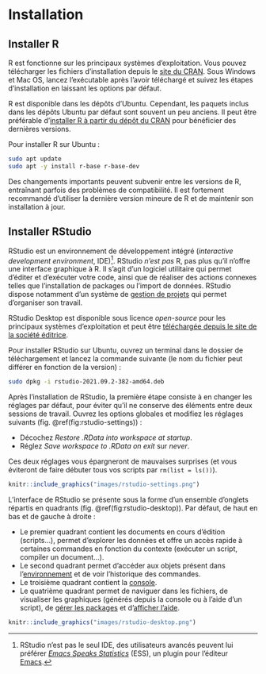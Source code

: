 # Installation {.unnumbered #installation}

## Installer R {.unnumbered #r-installation}

R est fonctionne sur les principaux systèmes d'exploitation. Vous pouvez télécharger les fichiers d'installation depuis le [site du CRAN](https://cran.r-project.org/). Sous Windows et Mac OS, lancez l'exécutable après l'avoir téléchargé et suivez les étapes d'installation en laissant les options par défaut.

R est disponible dans les dépôts d'Ubuntu. Cependant, les paquets inclus dans les dépôts Ubuntu par défaut sont souvent un peu anciens. Il peut être préférable d'[installer R à partir du dépôt du CRAN](https://cran.r-project.org/bin/linux/ubuntu/fullREADME.html) pour bénéficier des dernières versions.

Pour installer R sur Ubuntu :

``` bash
sudo apt update
sudo apt -y install r-base r-base-dev
```

::: {.rmdimportant}
Des changements importants peuvent subvenir entre les versions de R, entraînant parfois des problèmes de compatibilité. Il est fortement recommandé d'utiliser la dernière version mineure de R et de maintenir son installation à jour.
:::

## Installer RStudio {.unnumbered #rstudio-installation}

RStudio est un environnement de développement intégré (*interactive development environment*, IDE)^[RStudio n'est pas le seul IDE, des utilisateurs avancés peuvent lui préférer [*Emacs Speaks Statistics*](https://ess.r-project.org/) (ESS), un plugin pour l'éditeur [Emacs](https://www.gnu.org/software/emacs/).]. RStudio *n'est pas* R, pas plus qu'il n'offre une interface graphique à R. Il s'agit d'un logiciel utilitaire qui permet d'éditer et d'exécuter votre code, ainsi que de réaliser des actions connexes telles que l'installation de packages ou l'import de données. RStudio dispose notamment d'un système de [gestion de projets](#projets) qui permet d'organiser son travail.

RStudio Desktop est disponible sous licence *open-source* pour les principaux systèmes d'exploitation et peut être [téléchargée depuis le site de la société éditrice](https://www.rstudio.com/products/rstudio/download/#download).

Pour installer RStudio sur Ubuntu, ouvrez un terminal dans le dossier de téléchargement et lancez la commande suivante (le nom du fichier peut différer en fonction de la version) :

``` bash
sudo dpkg -i rstudio-2021.09.2-382-amd64.deb
```

::: {.rmdimportant}
Après l'installation de RStudio, la première étape consiste à en changer les réglages par défaut, pour éviter qu'il ne conserve des éléments entre deux sessions de travail. Ouvrez les options globales et modifiez les réglages suivants (fig. \@ref(fig:rstudio-settings)) :

* Décochez *Restore .RData into workspace at startup*.
* Réglez *Save workspace to .RData on exit* sur *never*.

Ces deux réglages vous épargneront de mauvaises surprises (et vous éviteront de faire débuter tous vos scripts par `rm(list = ls())`).
:::

```r
knitr::include_graphics("images/rstudio-settings.png")
```

L'interface de RStudio se présente sous la forme d'un ensemble d'onglets répartis en quadrants (fig. \@ref(fig:rstudio-desktop)). Par défaut, de haut en bas et de gauche à droite :

* Le premier quadrant contient les documents en cours d'édition (scripts...), permet d'explorer les données et offre un accès rapide à certaines commandes en fonction du contexte (exécuter un script, compiler un document...).
* Le second quadrant permet d'accéder aux objets présent dans l'[environnement](#environnement) et de voir l'historique des commandes.
* Le troisième quadrant contient la [console](#console).
* Le quatrième quadrant permet de naviguer dans les fichiers, de visualiser les graphiques (générés depuis la console ou à l'aide d'un script), de [gérer les packages](#packages) et d'[afficher l'aide](#aide).

```r
knitr::include_graphics("images/rstudio-desktop.png")
```
